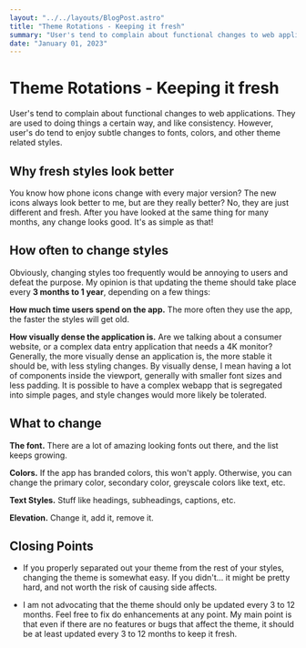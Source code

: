 ```yaml
---
layout: "../../layouts/BlogPost.astro"
title: "Theme Rotations - Keeping it fresh"
summary: "User's tend to complain about functional changes to web applications. They are used to doing things a certain way, and like consistency. However, user's do tend to enjoy subtle changes to fonts, colors, and other theme related styles."
date: "January 01, 2023"
---
```


# Theme Rotations - Keeping it fresh

User's tend to complain about functional changes to web applications.
They are used to doing things a certain way, and like consistency. 
However, user's do tend to enjoy subtle changes to fonts, colors, and other theme related styles.

## Why fresh styles look better

You know how phone icons change with every major version?
The new icons always look better to me, but are they really better? No, they are just different and fresh.
After you have looked at the same thing for many months, any change looks good. 
It's as simple as that!

## How often to change styles

Obviously, changing styles too frequently would be annoying to users and defeat the purpose. 
My opinion is that updating the theme should take place every **3 months to 1 year**, depending on a few things:

**How much time users spend on the app.**
The more often they use the app, the faster the styles will get old. 

**How visually dense the application is.**
Are we talking about a consumer website, or a complex data entry application that needs a 4K monitor? 
Generally, the more visually dense an application is, the more stable it should be, with less styling changes. 
By visually dense, I mean having a lot of components inside the viewport, generally with smaller font sizes and less padding. 
It is possible to have a complex webapp that is segregated into simple pages, and style changes would more likely be tolerated.

## What to change

**The font.** There are a lot of amazing looking fonts out there, and the list keeps growing.

**Colors.** If the app has branded colors, this won't apply. 
Otherwise, you can change the primary color, secondary color, greyscale colors like text, etc.

**Text Styles.** Stuff like headings, subheadings, captions, etc.

**Elevation.** Change it, add it, remove it.


## Closing Points

* If you properly separated out your theme from the rest of your styles, changing the theme is somewhat easy. If you didn't... it might be pretty hard, and not worth the risk of causing side affects.

* I am not advocating that the theme should only be updated every 3 to 12 months. 
Feel free to fix do enhancements at any point. 
My main point is that even if there are no features or bugs that affect the theme, it should be at least updated every 3 to 12 months to keep it fresh.
